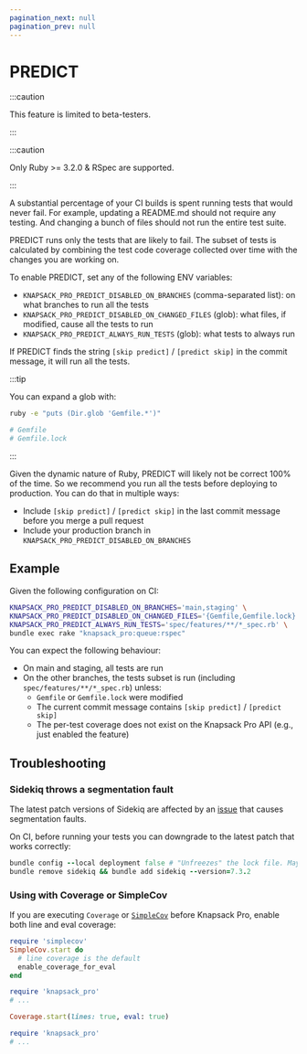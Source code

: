 ```yaml
---
pagination_next: null
pagination_prev: null
---
```



# PREDICT

:::caution

This feature is limited to beta-testers.

:::

:::caution

Only Ruby >= 3.2.0 & RSpec are supported.

:::


A substantial percentage of your CI builds is spent running tests that would never fail. For example, updating a README.md should not require any testing. And changing a bunch of files should not run the entire test suite.

PREDICT runs only the tests that are likely to fail. The subset of tests is calculated by combining the test code coverage collected over time with the changes you are working on.

To enable PREDICT, set any of the following ENV variables:

* `KNAPSACK_PRO_PREDICT_DISABLED_ON_BRANCHES` (comma-separated list): on what branches to run all the tests
* `KNAPSACK_PRO_PREDICT_DISABLED_ON_CHANGED_FILES` (glob): what files, if modified, cause all the tests to run
* `KNAPSACK_PRO_PREDICT_ALWAYS_RUN_TESTS` (glob): what tests to always run

If PREDICT finds the string `[skip predict]` / `[predict skip]` in the commit message, it will run all the tests.

:::tip

You can expand a glob with:

```bash
ruby -e "puts (Dir.glob 'Gemfile.*')"

# Gemfile
# Gemfile.lock
```

:::

Given the dynamic nature of Ruby, PREDICT will likely not be correct 100% of the time. So we recommend you run all the tests before deploying to production. You can do that in multiple ways:

* Include `[skip predict]` / `[predict skip]` in the last commit message before you merge a pull request
* Include your production branch in `KNAPSACK_PRO_PREDICT_DISABLED_ON_BRANCHES`

## **Example**

Given the following configuration on CI:

```bash
KNAPSACK_PRO_PREDICT_DISABLED_ON_BRANCHES='main,staging' \
KNAPSACK_PRO_PREDICT_DISABLED_ON_CHANGED_FILES='{Gemfile,Gemfile.lock}' \
KNAPSACK_PRO_PREDICT_ALWAYS_RUN_TESTS='spec/features/**/*_spec.rb' \
bundle exec rake "knapsack_pro:queue:rspec"
```

You can expect the following behaviour:

* On main and staging, all tests are run
* On the other branches, the tests subset is run (including `spec/features/**/*_spec.rb`) unless:
  * `Gemfile` or `Gemfile.lock` were modified
  * The current commit message contains `[skip predict]` / `[predict skip]`
  * The per-test coverage does not exist on the Knapsack Pro API (e.g., just enabled the feature)

## Troubleshooting

### Sidekiq throws a segmentation fault

The latest patch versions of Sidekiq are affected by an [issue](https://github.com/sidekiq/sidekiq/issues/6502) that causes segmentation faults.

On CI, before running your tests you can downgrade to the latest patch that works correctly:

```ruby
bundle config --local deployment false # "Unfreezes" the lock file. May not be necessary.
bundle remove sidekiq && bundle add sidekiq --version=7.3.2
```

### Using with Coverage or SimpleCov

If you are executing `Coverage` or [`SimpleCov`](https://github.com/simplecov-ruby/simplecov) before Knapsack Pro, enable both line and eval coverage:

<Tabs>
<TabItem value="simplecov" label="SimpleCov">

```ruby
require 'simplecov'
SimpleCov.start do
  # line coverage is the default
  enable_coverage_for_eval
end

require 'knapsack_pro'
# ...
```

</TabItem>
<TabItem value="coverage" label="Coverage">

```ruby
Coverage.start(lines: true, eval: true)

require 'knapsack_pro'
# ...
```

</TabItem>
</Tabs>
